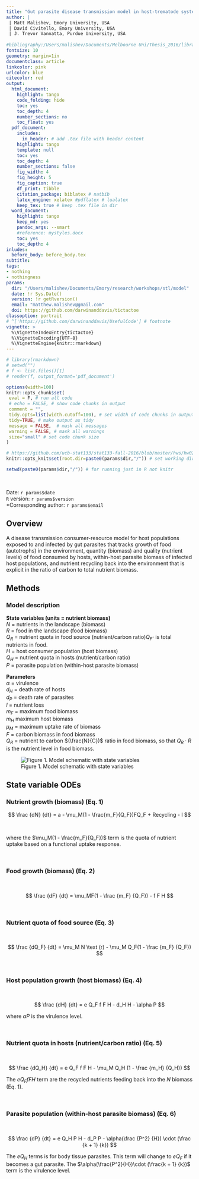 ```yaml
---
title: "Gut parasite disease transmission model in host-trematode systems with explicit nutrient exchange and recycling"       
author: |
 | Matt Malishev, Emory University, USA  
 | David Civitello, Emory University, USA      
 | J. Trevor Vannatta, Purdue University, USA      
 
#bibliography:/Users/malishev/Documents/Melbourne Uni/Thesis_2016/library.bib
fontsize: 10
geometry: margin=1in
documentclass: article
linkcolor: pink
urlcolor: blue
citecolor: red
output:
  html_document:
    highlight: tango
    code_folding: hide
    toc: yes
    toc_depth: 4
    number_sections: no
    toc_float: yes
  pdf_document:
    includes:
      in_header: # add .tex file with header content
    highlight: tango
    template: null
    toc: yes
    toc_depth: 4
    number_sections: false
    fig_width: 4
    fig_height: 5
    fig_caption: true
    df_print: tibble 
    citation_package: biblatex # natbib
    latex_engine: xelatex #pdflatex # lualatex
    keep_tex: true # keep .tex file in dir 
  word_document:
    highlight: tango
    keep_md: yes
    pandoc_args: --smart
    #reference: mystyles.docx
    toc: yes
    toc_depth: 4
inludes:
  before_body: before_body.tex
subtitle: 
tags:
- nothing
- nothingness
params: 
  dir: "/Users/malishev/Documents/Emory/research/workshops/stl/model"
  date: !r Sys.Date()
  version: !r getRversion()
  email: "matthew.malishev@gmail.com"
  doi: https://github.com/darwinanddavis/tictactoe
classoption: portrait
# ^['https://github.com/darwinanddavis/UsefulCode'] # footnote
vignette: >
  %\VignetteIndexEntry{tictactoe}
  %\VignetteEncoding{UTF-8}
  %\VignetteEngine{knitr::rmarkdown}
---
```


<script type="text/x-mathjax-config">
  MathJax.Hub.Config({ TeX: { equationNumbers: {autoNumber: "all"} } });
</script>

```r
# library(rmarkdown)
# setwd("")
# f <- list.files()[1]
# render(f, output_format='pdf_document')
```

```r
options(width=100)
knitr::opts_chunk$set(
 eval = F, # run all code
 # echo = FALSE, # show code chunks in output 
 comment = "",
 tidy.opts=list(width.cutoff=100), # set width of code chunks in output
 tidy=TRUE, # make output as tidy
 message = FALSE,  # mask all messages
 warning = FALSE, # mask all warnings 
 size="small" # set code chunk size
)

# https://github.com/ucb-stat133/stat133-fall-2016/blob/master/hws/hw02-tables-ggplot.Rmd
knitr::opts_knit$set(root.dir=paste0(params$dir,"/")) # set working dir

setwd(paste0(params$dir,"/")) # for running just in R not knitr
```

\  

Date: `r params$date`  
`R` version: `r params$version`  
*Corresponding author: `r params$email`  

\newpage  

## Overview  

A disease transmission consumer-resource model for host populations exposed to and infected by gut parasites that tracks growth of food (autotrophs) in the environment, quantity (biomass) and quality (nutrient levels) of food consumed by hosts, within-host parasite biomass of infected host populations, and nutrient recycling back into the environment that is explicit in the ratio of carbon to total nutrient biomass.  

## Methods    

### Model description     

**State variables (units = nutrient biomass)**    
$N$ = nutrients in the landscape (biomass)    
$R$ = food in the landscape (food biomass)    
$Q_R$ = nutrient quota in food source (nutrient/carbon ratio)$Q_F \cdot$ is total nutrients in food.    
$H$ = host consumer population (host biomass)    
$Q_H$ = nutrient quota in hosts (nutrient/carbon ratio)    
$P$ = parasite population (within-host parasite biomass)    

**Parameters**  
$\alpha$ = virulence  
$d_H$ = death rate of hosts  
$d_P$ = death rate of parasites  
$l$ = nutrient loss  
$m_F$ = maximum food biomass   
$m_H$ maximum host biomass  
$\mu_M$ = maximum uptake rate of biomass    
$F$ = carbon biomass in food biomass  
$Q_R$ = nutrient to carbon $(\frac{N}{C})$ ratio in food biomass, so that $Q_R \cdot R$ is the nutrient level in food biomass.       

![Figure 1. Model schematic with state variables](img/gutworm_model_schematic.png)  


\newpage  

## State variable ODEs      

### Nutrient growth (biomass) (Eq. 1)  


$$
\frac
{dN}
{dt} = 
a - 
\mu_M(1 - \frac{m_F}{Q_F})FQ_F +
Recycling -
l
$$

\  
\  

where the $\mu_M(1 - \frac{m_F}{Q_F})$ term is the quota of nutrient uptake based on a functional uptake response.  

\  
\  

### Food growth (biomass) (Eq. 2)  

\  
\  

$$
\frac
{dF}
{dt} = 
\mu_MF(1 - 
  \frac
    {m_F}
    {Q_F}) -
      f F H
$$

\  
\  

### Nutrient quota of food source (Eq. 3)     

\  
\  

$$
\frac
{dQ_F}
{dt} = 
\mu_M N \text (r) -
  \mu_M Q_F(1 - \frac
    {m_F}
    {Q_F})
$$

\  
\  

### Host population growth (host biomass) (Eq. 4)    

\  
\  
 
$$
\frac
{dH}
{dt} = 
e Q_F f F H -
d_H H - 
\alpha P
$$

where $\alpha P$ is the virulence level.  

\  
\  
 
### Nutrient quota in hosts (nutrient/carbon ratio) (Eq. 5)   

\  
\  

$$
\frac
{dQ_H}
{dt} = 
e Q_F f F H - 
\mu_M Q_H (1 - \frac
  {m_H}
  {Q_H})
$$

The $e Q_F f F H$ term are the recycled nutrients feeding back into the $N$ biomass (Eq. 1).  

\  
\  

### Parasite population (within-host parasite biomass) (Eq. 6)    

\  
\  
 
$$
\frac
{dP}
{dt} =
e Q_H P H -
d_P P -
\alpha(\frac
  {P^2}
  {H})
  \cdot (\frac
    {k + 1}
    {k})
$$
  
The $e Q_H$ terms is for body tissue parasites. This term will change to $e Q_F$ if it becomes a gut parasite. The $\alpha(\frac{P^2}{H})\cdot (\frac{k + 1} {k})$ term is the virulence level.    

